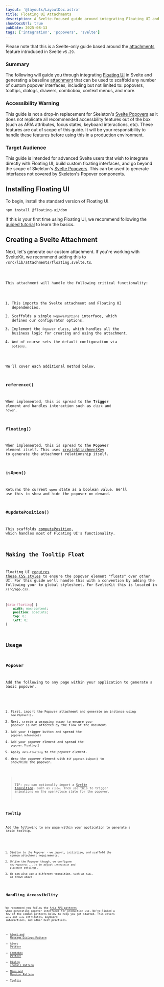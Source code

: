 ```yaml
---
layout: '@layouts/LayoutDoc.astro'
title: Floating UI Attachments
description: A Svelte-focused guide around integrating Floating UI and Svelte attachments.
showDocsUrl: true
pubDate: 2025-08-13
tags: ['integration', 'popovers', 'svelte']
---
```



Please note that this is a Svelte-only guide based around the [attachments](https://svelte.dev/docs/svelte/svelte-attachments) feature introduced in Svelte `v5.29`.

### Summary

The following will guide you through integrating [Floating UI](https://floating-ui.com/) in Svelte and generating a baseline [attachment](https://svelte.dev/docs/svelte/svelte-attachments) that can be used to scaffold any number of custom popover interfaces, including but not limited to: popovers, tooltips, dialogs, drawers, combobox, context menus, and more.

### Accessibility Warning

This guide is not a drop-in replacement for Skeleton's [Svelte Popovers](/docs/integrations/popover/svelte) as it does not replicate all recommended accessbility features out of the box (such as ARIA attributes, focus states, keyboard interactions, etc). These features are out of scope of this guide. It will be your responsibility to handle these features before using this in a production environment.

### Target Audience

This guide is intended for advanced Svelte users that wish to integrate directly with Floating UI, build custom floating interfaces, and go beyond the scope of Skeleton's [Svelte Popovers](/docs/integrations/popover/svelte). This can be used to generate interfaces not covered by Skeleton's Popover components.

## Installing Floating UI

To begin, install the standard version of Floating UI.

```console
npm install @floating-ui/dom
```

If this is your first time using Floating UI, we recommend following the [guided tutorial](https://floating-ui.com/docs/tutorial) to learn the basics.

## Creating a Svelte Attachment

Next, let's generate our custom attachment. If you're working with SvelteKit, we recommend adding this to `/src/lib/attachments/floating.svelte.ts`.

<Code code={ExampleAttachment} lang="ts" />

This attachment will handle the following critical functionality:

1. This imports the Svelte attachment and Floating UI dependencies.
2. Scaffolds a simple `PopoverOptions` interface, which defines our configuraton options.
3. Implement the `Popover` class, which handles all the business logic for creating and using the attachment.
4. And of course sets the default configuration via `options`.

We'll cover each additional method below.

### reference()

When implemented, this is spread to the **Trigger** element and handles interaction such as `click` and `hover`.

### floating()

When implemented, this is spread to the **Popover** element itself. This uses [createAttachmentKey](https://svelte.dev/docs/svelte/svelte-attachments#createAttachmentKey) to generate the attachment relationship itself.

### isOpen()

Returns the current `open` state as a boolean value. We'll use this to show and hide the popover on demand.

### #updatePosition()

This scaffolds [computePosition](https://floating-ui.com/docs/computePosition), which handles most of Floating UI's functionality.

## Making the Tooltip Float

Floating UI [requires these CSS styles](https://floating-ui.com/docs/tutorial#making-the-tooltip-float) to ensure the popover element "floats" over other UI. For this guide we'll handle this with a convention by adding the following your to global stylesheet. For SvelteKit this is located in `/src/app.css`.

```css
[data-floating] {
	width: max-content;
	position: absolute;
	top: 0;
	left: 0;
}
```

## Usage

### Popover

Add the following to any page within your application to generate a basic popover.

<Code code={ExamplePopover} lang="svelte" />

1. First, import the Popover attachment and generate an instance using `new Popover()`.
2. Next, create a wrapping `<span>` to ensure your popover is not affected by the flow of the document.
3. Add your trigger button and spread the `popover.reference()`
4. Add your popover element and spread the `popover.floating()`
5. Apply `data-floating` to the popover element.
6. Wrap the popover element with `#if popover.isOpen()` to show/hide the popover.

> TIP: you can optionally import a [Svelte transition](https://svelte.dev/docs/svelte/svelte-transition), such as `slide`. Then use this to trigger animations on the open/close state for the popover.

### Tooltip

Add the following to any page within your application to generate a basic tooltip.

<Code code={ExampleTooltip} lang="svelte" />

1. Similar to the Popover - we import, initialize, and scaffold the common attachment requirements.
2. Unlike the Popover though, we configure `new Popover({ ... })` to adjust `interaction` and `placement` settings.
3. We can also use a different transition, such as `fade`, as shown above.

## Handling Accessibility

We recommend you follow the [Aria APG patterns](https://www.w3.org/WAI/ARIA/apg/patterns/) when generating popover interfaces for production use. We've linked a few of the common patterns below to help you get started. This covers `aria` and `role` attributes, keyboard interactions, and other best practices.

- [Alert and Message Dialogs Pattern](https://www.w3.org/WAI/ARIA/apg/patterns/alertdialog/)
- [Alert Pattern](https://www.w3.org/WAI/ARIA/apg/patterns/alert/)
- [Combobox Pattern](https://www.w3.org/WAI/ARIA/apg/patterns/combobox/)
- [Dialog (Modal) Pattern](https://www.w3.org/WAI/ARIA/apg/patterns/dialog-modal/)
- [Menu and Menubar Pattern](https://www.w3.org/WAI/ARIA/apg/patterns/menubar/)
- [Tooltip](https://www.w3.org/WAI/ARIA/apg/patterns/tooltip/)
